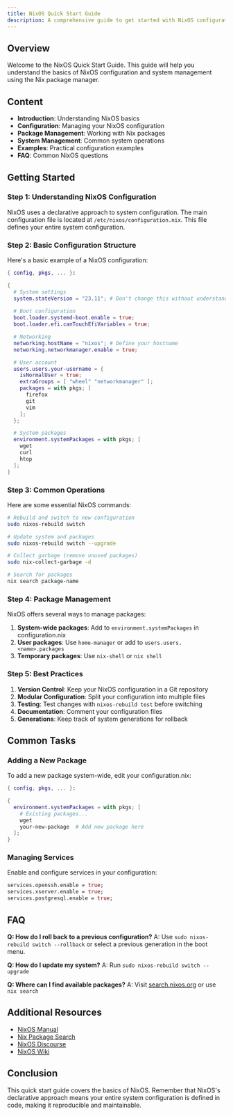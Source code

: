 ```yaml
---
title: NixOS Quick Start Guide
description: A comprehensive guide to get started with NixOS configuration and management.
---
```


## Overview

Welcome to the NixOS Quick Start Guide. This guide will help you understand the basics of NixOS configuration and system management using the Nix package manager.

## Content

- **Introduction**: Understanding NixOS basics
- **Configuration**: Managing your NixOS configuration
- **Package Management**: Working with Nix packages
- **System Management**: Common system operations
- **Examples**: Practical configuration examples
- **FAQ**: Common NixOS questions

## Getting Started

### Step 1: Understanding NixOS Configuration

NixOS uses a declarative approach to system configuration. The main configuration file is located at `/etc/nixos/configuration.nix`. This file defines your entire system configuration.

### Step 2: Basic Configuration Structure

Here's a basic example of a NixOS configuration:

```nix:configuration.nix showLineNumbers
{ config, pkgs, ... }:

{
  # System settings
  system.stateVersion = "23.11"; # Don't change this without understanding implications
  
  # Boot configuration
  boot.loader.systemd-boot.enable = true;
  boot.loader.efi.canTouchEfiVariables = true;

  # Networking
  networking.hostName = "nixos"; # Define your hostname
  networking.networkmanager.enable = true;

  # User account
  users.users.your-username = {
    isNormalUser = true;
    extraGroups = [ "wheel" "networkmanager" ];
    packages = with pkgs; [
      firefox
      git
      vim
    ];
  };

  # System packages
  environment.systemPackages = with pkgs; [
    wget
    curl
    htop
  ];
}
```

### Step 3: Common Operations

Here are some essential NixOS commands:

```bash
# Rebuild and switch to new configuration
sudo nixos-rebuild switch

# Update system and packages
sudo nixos-rebuild switch --upgrade

# Collect garbage (remove unused packages)
sudo nix-collect-garbage -d

# Search for packages
nix search package-name
```

### Step 4: Package Management

NixOS offers several ways to manage packages:

1. **System-wide packages**: Add to `environment.systemPackages` in configuration.nix
2. **User packages**: Use `home-manager` or add to `users.users.<name>.packages`
3. **Temporary packages**: Use `nix-shell` or `nix shell`

### Step 5: Best Practices

1. **Version Control**: Keep your NixOS configuration in a Git repository
2. **Modular Configuration**: Split your configuration into multiple files
3. **Testing**: Test changes with `nixos-rebuild test` before switching
4. **Documentation**: Comment your configuration files
5. **Generations**: Keep track of system generations for rollback

## Common Tasks

### Adding a New Package

To add a new package system-wide, edit your configuration.nix:

```nix:configuration.nix showLineNumbers {7}
{ config, pkgs, ... }:

{
  environment.systemPackages = with pkgs; [
    # Existing packages...
    wget
    your-new-package  # Add new package here
  ];
}
```

### Managing Services

Enable and configure services in your configuration:

```nix:configuration.nix showLineNumbers
services.openssh.enable = true;
services.xserver.enable = true;
services.postgresql.enable = true;
```

## FAQ

**Q: How do I roll back to a previous configuration?**
A: Use `sudo nixos-rebuild switch --rollback` or select a previous generation in the boot menu.

**Q: How do I update my system?**
A: Run `sudo nixos-rebuild switch --upgrade`

**Q: Where can I find available packages?**
A: Visit [search.nixos.org](https://search.nixos.org) or use `nix search`

## Additional Resources

- [NixOS Manual](https://nixos.org/manual/nixos/stable/)
- [Nix Package Search](https://search.nixos.org)
- [NixOS Discourse](https://discourse.nixos.org)
- [NixOS Wiki](https://nixos.wiki)

## Conclusion

This quick start guide covers the basics of NixOS. Remember that NixOS's declarative approach means your entire system configuration is defined in code, making it reproducible and maintainable.
